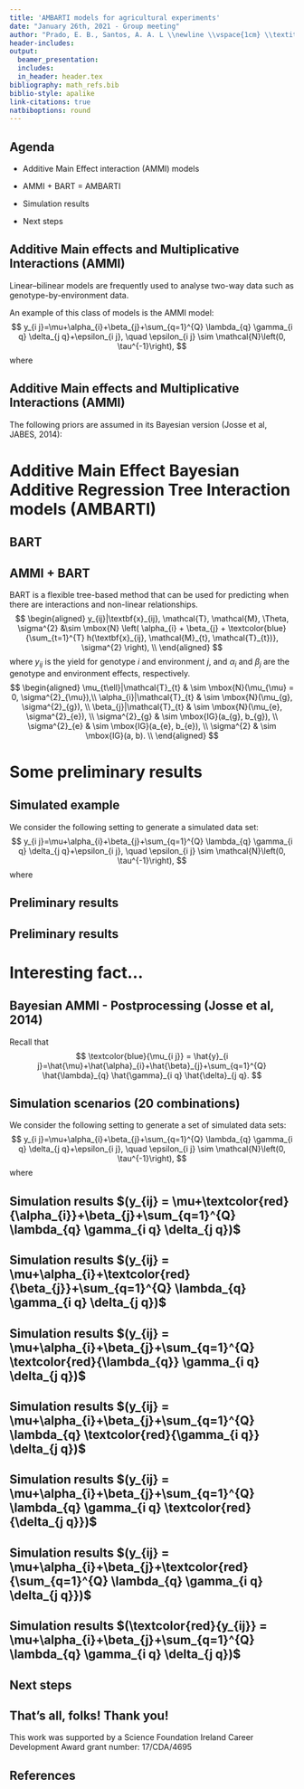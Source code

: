 ```yaml
---
title: 'AMBARTI models for agricultural experiments'
date: "January 26th, 2021 - Group meeting"
author: "Prado, E. B., Santos, A. A. L \\newline \\vspace{1cm} \\textit{Hamilton Institute \\& Dept. of Mathematics and Statistics} \\newline \\vspace{1cm} \\includegraphics[width=3cm]{MU_logo.jpg}"
header-includes:
output:
  beamer_presentation:
  includes:
  in_header: header.tex
bibliography: math_refs.bib
biblio-style: apalike
link-citations: true
natbiboptions: round
---
```

## Agenda

- Additive Main Effect interaction (AMMI) models
\vspace{0.5cm}

- AMMI + BART = AMBARTI
\vspace{0.5cm}

- Simulation results
\vspace{0.5cm}

- Next steps

<!-------------------------------------------------------------------------------------------------------------->
<!-------------------------------------------------------------------------------------------------------------->

## Additive Main effects and Multiplicative Interactions (AMMI)

Linear–bilinear models are frequently used to analyse two-way data such as
genotype-by-environment data.

\vspace{0.1cm}
An example of this class of models is the AMMI model:
$$
y_{i j}=\mu+\alpha_{i}+\beta_{j}+\sum_{q=1}^{Q} \lambda_{q} \gamma_{i q} \delta_{j q}+\epsilon_{i j}, \quad \epsilon_{i j} \sim \mathcal{N}\left(0, \tau^{-1}\right),
$$
where
\begin{itemize}
    \item $y$ - response.
    \item $\alpha$ - effect of genotype.
    \item $\beta$ - effect of environment.
    \item $\lambda$ - singular value of the multiplicative component.
    \item $\gamma$ - genotype singular value.
    \item $\delta$ - environment singular value.
\end{itemize}

## Additive Main effects and Multiplicative Interactions (AMMI)

The following priors are assumed in its Bayesian version (Josse et al, JABES, 2014):
\vspace{-0.5cm}
    \begin{eqnarray*} 
    \mu & \sim& \mbox{N}\left(m, s_{\mu}^{2}\right), \\ 
    \alpha_{i} & \sim&  \mbox{N}\left(0, s_{g}^{2}\right), \\
    \beta_{j} &\sim& \mbox{N}\left(0, s_{e}^{2}\right), \\
    \left(\lambda_{q}\right)_{q=1, \ldots, Q} &\sim& \text { ordered sample of } Q \text { independent } \mbox{N}^{+}\left(0, s_{\lambda}^{2}\right), \\
    \gamma_{1 q} & \sim&  \mbox{N}^{+}(0,1) \quad \text { for } q=1, \ldots, Q, \\
    \gamma_{i q} & \sim&  \mbox{N}(0,1) \quad \text { for } i>1 \text { and } q=1, \ldots, Q, \\ \delta_{j q} & \sim&  \mbox{N}(0,1) \quad \text { for } j \geq 1 \text { and } q=1, \ldots, Q, \\
    \sigma_{E} & \sim& \mbox{U}\left(0, S_{\mathrm{ME}}\right).
    \end{eqnarray*}

<!-------------------------------------------------------------------------------------------------------------->
<!-------------------------------------------------------------------------------------------------------------->

# Additive Main Effect Bayesian Additive Regression Tree Interaction models (AMBARTI)

## BART

\begin{figure}[H]
\centering
\begin{tabular}{c}
\includegraphics[width=0.95\linewidth]{TreeTermsBART.pdf}
\end{tabular}
\end{figure}


## AMMI + BART

BART is a flexible tree-based method that can be used for predicting when there are interactions and non-linear relationships.
$$
\begin{aligned}
y_{ij}|\textbf{x}_{ij}, \mathcal{T}, \mathcal{M}, \Theta, \sigma^{2} &\sim \mbox{N} \left( \alpha_{i} + \beta_{j} + \textcolor{blue}{\sum_{t=1}^{T} h(\textbf{x}_{ij}, \mathcal{M}_{t}, \mathcal{T}_{t})}, \sigma^{2} \right), \\
\end{aligned}
$$
where $y_{ij}$ is the yield for genotype $i$ and environment $j$, and $\alpha_i$ and $\beta_j$ are the genotype and environment effects, respectively. 
$$
  \begin{aligned}
\mu_{t\ell}|\mathcal{T}_{t}  & \sim \mbox{N}(\mu_{\mu} = 0, \sigma^{2}_{\mu}),\\
\alpha_{i}|\mathcal{T}_{t}   & \sim \mbox{N}(\mu_{g}, \sigma^{2}_{g}), \\
\beta_{j}|\mathcal{T}_{t}   & \sim \mbox{N}(\mu_{e}, \sigma^{2}_{e}), \\
\sigma^{2}_{g} & \sim \mbox{IG}(a_{g}, b_{g}), \\
\sigma^{2}_{e} & \sim \mbox{IG}(a_{e}, b_{e}), \\
\sigma^{2} & \sim \mbox{IG}(a, b). \\
\end{aligned}
$$

# Some preliminary results

## Simulated example

We consider the following setting to generate a simulated data set:
$$
y_{i j}=\mu+\alpha_{i}+\beta_{j}+\sum_{q=1}^{Q} \lambda_{q} \gamma_{i q} \delta_{j q}+\epsilon_{i j}, \quad \epsilon_{i j} \sim \mathcal{N}\left(0, \tau^{-1}\right),
$$
where
\begin{itemize}
 \item $\mu = 10$, $\tau = 1$.
 \item $I = J = 10$.
 \item $Q = 1$ ($\lambda = 12$).
 \item $\alpha_{i} \sim \mbox{N}(0, s_g)$, with $s_g = 1$.
 \item $\beta_{j} \sim \mbox{N}(0, s_e)$, with $s_e = 2$.
 \item $\gamma = \left(-2, -1.5, ..., 1.5, 2 \right)/\sqrt(10)$.
 \item $\delta = \left(\frac{1}{2}, \frac{1}{2}, 0,0,0,0,0, -\frac{1}{2},\frac{1}{2}\right)$.
 \end{itemize}
<!-------------------------------------------------------------------------------------------------------------->
<!-------------------------------------------------------------------------------------------------------------->

## Preliminary results

\begin{center}
\includegraphics[width=0.95\linewidth]{genAMBARTI.pdf}
\end{center}

<!-------------------------------------------------------------------------------------------------------------->
<!-------------------------------------------------------------------------------------------------------------->

## Preliminary results

\begin{center}
\includegraphics[width=0.95\linewidth]{envAMBARTI.pdf}
\end{center}

# Interesting fact...

## Bayesian AMMI - Postprocessing (Josse et al, 2014)
Recall that
\vspace{-0.1cm}
$$
\textcolor{blue}{\mu_{i j}} = \hat{y}_{i j}=\hat{\mu}+\hat{\alpha}_{i}+\hat{\beta}_{j}+\sum_{q=1}^{Q} \hat{\lambda}_{q} \hat{\gamma}_{i q} \hat{\delta}_{j q}.
$$
\textit{"This means that, concretely, $S$ matrices of size $I \times J$ are available
as draws from the posterior distributions of the $\textcolor{blue}{\mu_{ij}}$. Thus, it is
possible to \textcolor{blue}{apply a postprocessing on each matrix} $(s = 1, . . . , S)$ performing the classical
procedure (in accordance with the chosen constraints): each matrix is centered by row and
by column, and an SVD is applied on the resulting matrix. Consequently, for each $s$, \textcolor{blue}{new
parameters ($\mu$, $\alpha$, $\beta$, $\gamma$, $\delta$, $\lambda_{q}$) meeting the constraints are available}. Consequently, draws in the posterior distribution of the parameters (taking the $S$ new values) are available. Such a postprocessing makes it easier to interpret the results."}

## Simulation scenarios (20 combinations)

We consider the following setting to generate a set of simulated data sets:
$$
y_{i j}=\mu+\alpha_{i}+\beta_{j}+\sum_{q=1}^{Q} \lambda_{q} \gamma_{i q} \delta_{j q}+\epsilon_{i j}, \quad \epsilon_{i j} \sim \mathcal{N}\left(0, \tau^{-1}\right),
$$
where
\begin{itemize}
 \item $\mu = 100$, $\tau = 1$.
 \item $I = J = 10$ (without repetitions).
 \item $\beta_{j} \sim \mbox{N}(0, s_e)$, with $s_e = c(1,5)$.
 \item $\alpha_{i} \sim \mbox{N}(0, s_g)$, with $s_g = c(1,5)$.
 \item $Q = c(1, 2, 3)$, with $\lambda = c(8, 12, [8, 12], [10, 12],[8, 10, 12])$.
 \item We used RMSE (Root Mean Squared Error) and RRMSE (Relative Root Mean Squared Error).
 \end{itemize}

## Simulation results $(y_{ij} = \mu+\textcolor{red}{\alpha_{i}}+\beta_{j}+\sum_{q=1}^{Q} \lambda_{q} \gamma_{i q} \delta_{j q})$

\begin{center}
\includegraphics[width=0.95\linewidth]{rrmse_alphasa.pdf}
\end{center}

## Simulation results $(y_{ij} = \mu+\alpha_{i}+\textcolor{red}{\beta_{j}}+\sum_{q=1}^{Q} \lambda_{q} \gamma_{i q} \delta_{j q})$

\begin{center}
\includegraphics[width=0.95\linewidth]{rrmse_betasb.pdf}
\end{center}

## Simulation results $(y_{ij} = \mu+\alpha_{i}+\beta_{j}+\sum_{q=1}^{Q} \textcolor{red}{\lambda_{q}} \gamma_{i q} \delta_{j q})$

\begin{center}
\includegraphics[width=0.95\linewidth]{lambda_rrmsesb.pdf}
\end{center}

## Simulation results $(y_{ij} = \mu+\alpha_{i}+\beta_{j}+\sum_{q=1}^{Q} \lambda_{q} \textcolor{red}{\gamma_{i q}} \delta_{j q})$

\begin{center}
\includegraphics[width=0.95\linewidth]{gamma_rrmsesb.pdf}
\end{center}

## Simulation results $(y_{ij} = \mu+\alpha_{i}+\beta_{j}+\sum_{q=1}^{Q} \lambda_{q} \gamma_{i q} \textcolor{red}{\delta_{j q}})$

\begin{center}
\includegraphics[width=0.95\linewidth]{delta_rrmsesb.pdf}
\end{center}

## Simulation results $(y_{ij} = \mu+\alpha_{i}+\beta_{j}+\textcolor{red}{\sum_{q=1}^{Q} \lambda_{q} \gamma_{i q} \delta_{j q}})$

\begin{center}
\includegraphics[width=0.95\linewidth]{rmse_blinearsa.pdf}
\end{center}

## Simulation results $(\textcolor{red}{y_{ij}} = \mu+\alpha_{i}+\beta_{j}+\sum_{q=1}^{Q} \lambda_{q} \gamma_{i q} \delta_{j q})$

\begin{center}
\includegraphics[width=0.95\linewidth]{y_test_rmsesb.pdf}
\end{center}


## Next steps

\begin{enumerate} 
  \item Perform more simulations, but now simulating from AMBARTI.
  \vspace{0.005cm}
	\item Adjust the R code to simulate large $(>15)$ $I$ and $J$. We have talked to Rafael about it...
	\vspace{0.25cm}
	\item Perform more simulations considering $(1)$ and $(2)$.
	\vspace{0.25cm}
	\item Real data sets?
\end{enumerate}


## That's all, folks! Thank you!

This work was supported by a Science Foundation Ireland Career Development Award grant number: 17/CDA/4695
\begin{center}
\includegraphics[width=7cm]{SFI_logo.jpg}
\end{center}

<!-------------------------------------------------------------------------------------------------------------->
<!-------------------------------------------------------------------------------------------------------------->

## References

